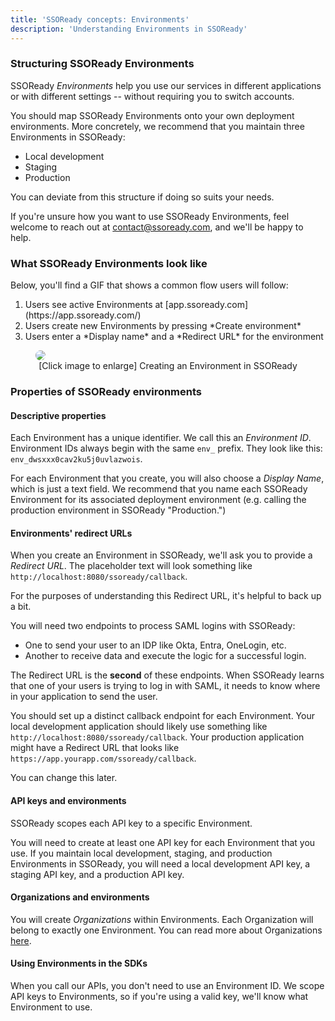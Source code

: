 ```yaml
---
title: 'SSOReady concepts: Environments'
description: 'Understanding Environments in SSOReady'
---
```


### Structuring SSOReady Environments

SSOReady *Environments* help you use our services in different applications or with different settings -- without requiring you to switch accounts.

You should map SSOReady Environments onto your own deployment environments. More concretely, we recommend that you maintain three Environments in SSOReady:
<ul>
<li>Local development</li>
<li>Staging</li>
<li>Production</li>
</ul>

You can deviate from this structure if doing so suits your needs.

If you're unsure how you want to use SSOReady Environments, feel welcome to reach out at contact@ssoready.com, and we'll be happy to help. 

### What SSOReady Environments look like

Below, you'll find a GIF that shows a common flow users will follow:
<ol>
<li>Users see active Environments at [app.ssoready.com](https://app.ssoready.com/)</li>
<li>Users create new Environments by pressing *Create environment*</li>
<li>Users enter a *Display name* and a *Redirect URL* for the environment</li>
</ol>

<figure>
<img src="/docs/assets/ssoready-concepts-assets/environmentconfig.gif" style="border-radius: 10px"/>
<figcaption style = "text-align:center"> [Click image to enlarge] Creating an Environment in SSOReady </figcaption>
</figure>



### Properties of SSOReady environments

#### Descriptive properties

Each Environment has a unique identifier. We call this an *Environment ID*. Environment IDs always begin with the same `env_` prefix. They look like this: `env_dwsxxx0cav2ku5j0uvlazwois`.

For each Environment that you create, you will also choose a *Display Name*, which is just a text field. We recommend that you name each SSOReady Environment for its associated deployment environment (e.g. calling the production environment in SSOReady "Production.")

#### Environments' redirect URLs

When you create an Environment in SSOReady, we'll ask you to provide a *Redirect URL*. The placeholder text will look something like `http://localhost:8080/ssoready/callback`.

For the purposes of understanding this Redirect URL, it's helpful to back up a bit. 

You will need two endpoints to process SAML logins with SSOReady:
<ul>
<li>One to send your user to an IDP like Okta, Entra, OneLogin, etc.</li>
<li>Another to receive data and execute the logic for a successful login.</li>
</ul>

The Redirect URL is the **second** of these endpoints. When SSOReady learns that one of your users is trying to log in with SAML, it needs to know where in your application to send the user. 

You should set up a distinct callback endpoint for each Environment. Your local development application should likely use something like `http://localhost:8080/ssoready/callback`. Your production application might have a Redirect URL that looks like `https://app.yourapp.com/ssoready/callback`.

You can change this later.

#### API keys and environments

SSOReady scopes each API key to a specific Environment.

You will need to create at least one API key for each Environment that you use. If you maintain local development, staging, and production Environments in SSOReady, you will need a local development API key, a staging API key, and a production API key. 

#### Organizations and environments

You will create *Organizations* within Environments. Each Organization will belong to exactly one Environment. You can read more about Organizations [here](organizations).

#### Using Environments in the SDKs

When you call our APIs, you don't need to use an Environment ID. We scope API keys to Environments, so if you're using a valid key, we'll know what Environment to use.
